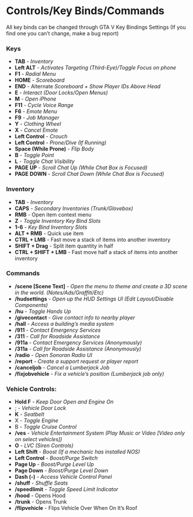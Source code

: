 
# Controls/Key Binds/Commands

<Callout type="info" emoji="👥">
	All key binds can be changed through GTA V Key Bindings Settings (If you find one you can’t change, make a bug report)
</Callout>

### Keys

-   **TAB** - _Inventory_
-   **Left ALT** - _Activates Targeting (Third-Eye)/Toggle Focus on phone_
-   **F1** - _Radial Menu_
-   **HOME** - _Scoreboard_
-   **END** - Alternate _Scoreboard + Show Player IDs Above Head_
-   **E** - _Interact (Door Locks/Open Menus)_
-   **M** - _Open iPhone_
-   **F11** - _Cycle Voice Range_
-   **F6** - _Emote Menu_
-   **F9** - _Job Manager_
-   **Y** - _Clothing Wheel_
-   **X** - _Cancel Emote_
-   **Left Control** - _Crouch_
-   **Left Control** - _Prone/Dive (If Running)_
-   **Space (While Prone)** - _Flip Body_
-   **B** - _Toggle Point_
-   **L** - _Toggle Chat Visibility_
-   **PAGE UP** - _Scroll Chat Up (While Chat Box is Focused)_
-   **PAGE DOWN** - _Scroll Chat Down (While Chat Box is Focused)_

### Inventory

-   **TAB** - _Inventory_
-   **CAPS** - _Secondary Inventories (Trunk/Glovebox)_
-   **RMB** - Open item context menu
-   **Z** - _Toggle Inventory Key Bind Slots_
-   **1-6** - _Key Bind Inventory Slots_
-   **ALT + RMB** - Quick use item
-   **CTRL + LMB** - Fast move a stack of items into another inventory
-   **SHIFT + Drag** - Split item quantity in half
-   **CTRL + SHIFT + LMB** - Fast move half a stack of items into another inventory

### Commands

-   **/scene [Scene Text]** - _Open the menu to theme and create a 3D scene in the world. (Notes/Ads/Graffiti/Etc)_
-   **/hudsettings** - _Open up the HUD Settings UI (Edit Layout/Disable Components)_
-   **/hu** - _Toggle Hands Up_
-   **/givecontact** - _Give contact info to nearby player_
-   **/hall** - _Access a building’s media system_
-   **/911** - _Contact Emergency Services_
-   **/311** - _Call for Roadside Assistance_
-   **/911a** - _Contact Emergency Services (Anonymously)_
-   **/311a** - _Call for Roadside Assistance (Anonymously)_
-   **/radio** - _Open Sonoran Radio UI_
-   **/report** - _Create a support request or player report_
-   **/canceljob** - _Cancel a Lumberjack Job_
-   **/fixjobvehicle** - _Fix a vehicle’s position (Lumberjack job only)_

### Vehicle Controls:

-   **Hold F** - _Keep Door Open and Engine On_
-   ; - _Vehicle Door Lock_
-   **K** - _Seatbelt_
-   X - _Toggle Engine_
-   B - _Toggle Cruise Control_
-   **/ves** - _Vehicle Entertainment System (Play Music or Video [Video only on select vehicles])_
-   **O** - _LVC (Siren Controls)_
-   **Left Shift** - _Boost (If a mechanic has installed NOS)_
-   **Left Control** - _Boost/Purge Switch_
-   **Page Up** - _Boost/Purge Level Up_
-   **Page Down** - _Boost/Purge Level Down_
-   **Dash (-)** - _Access Vehicle Control Panel_
-   **/shuff** - _Shuffle Seats_
-   **/speedlimit** - _Toggle Speed Limit Indicator_
-   **/hood** - Opens Hood
-   **/trunk** - Opens Trunk
-   **/flipvehicle** - Flips Vehicle Over When On It’s Roof
